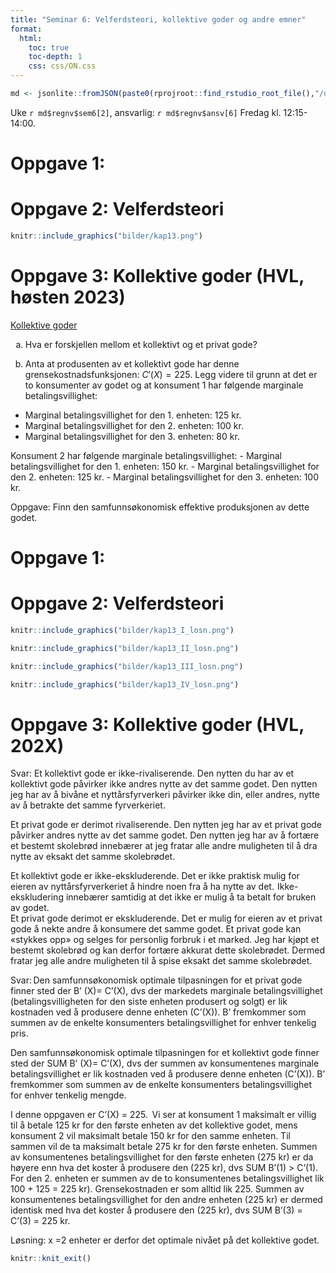 ```yaml
---
title: "Seminar 6: Velferdsteori, kollektive goder og andre emner"
format: 
  html:
    toc: true
    toc-depth: 1
    css: css/ON.css
---
```


```r
md <- jsonlite::fromJSON(paste0(rprojroot::find_rstudio_root_file(),"/data-raw/metadata.json"))
```

Uke `r md$regnv$sem6[2]`, ansvarlig: `r md$regnv$ansv[6]`
Fredag kl. 12:15-14:00.






# Oppgave 1: 

# Oppgave 2: Velferdsteori

```r
knitr::include_graphics("bilder/kap13.png")
```

# Oppgave 3: Kollektive goder (HVL, høsten 2023)

[Kollektive goder]{.underline}

a)  Hva er forskjellen mellom et kollektivt og et privat gode?


b)  Anta at produsenten av et kollektivt gode har denne
    grensekostnadsfunksjonen: $C'(X) = 225$. Legg videre til grunn at
    det er to konsumenter av godet og at konsument 1 har følgende
    marginale betalingsvillighet:
- Marginal betalingsvillighet for den 1. enheten: 125 kr.
- Marginal betalingsvillighet for den 2. enheten: 100 kr.
- Marginal betalingsvillighet for den 3. enheten: 80 kr.

Konsument 2 har følgende marginale betalingsvillighet:
- Marginal betalingsvillighet for den 1. enheten: 150 kr.
- Marginal betalingsvillighet for den 2. enheten: 125 kr.
- Marginal betalingsvillighet for den 3. enheten: 100 kr.

Oppgave: Finn den samfunnsøkonomisk effektive produksjonen av dette
godet.


::: {.content-visible when-profile="internal"}

# Oppgave 1: 

# Oppgave 2: Velferdsteori

```r
knitr::include_graphics("bilder/kap13_I_losn.png")
```
```r
knitr::include_graphics("bilder/kap13_II_losn.png")
```
```r
knitr::include_graphics("bilder/kap13_III_losn.png")
```
```r
knitr::include_graphics("bilder/kap13_IV_losn.png")
```

# Oppgave 3: Kollektive goder (HVL, 202X)
<div class="sol">
Svar: Et kollektivt gode er ikke-rivaliserende. Den nytten du har av et kollektivt gode påvirker ikke andres nytte av det samme godet. Den nytten jeg har av å bivåne et nyttårsfyrverkeri påvirker ikke din, eller andres, nytte av å betrakte det samme fyrverkeriet.  

Et privat gode er derimot rivaliserende. Den nytten jeg har av et privat gode påvirker andres nytte av det samme godet. Den nytten jeg har av å fortære et bestemt skolebrød innebærer at jeg fratar alle andre muligheten til å dra nytte av eksakt det samme skolebrødet.  

Et kollektivt gode er ikke-ekskluderende. Det er ikke praktisk mulig for eieren av nyttårsfyrverkeriet å hindre noen fra å ha nytte av det.  Ikke-ekskludering innebærer samtidig at det ikke er mulig å ta betalt for bruken av godet.  
Et privat gode derimot er ekskluderende. Det er mulig for eieren av et privat gode å nekte andre å konsumere det samme godet. Et privat gode kan «stykkes opp» og selges for personlig forbruk i et marked. Jeg har kjøpt et bestemt skolebrød og kan derfor fortære akkurat dette skolebrødet. Dermed fratar jeg alle andre muligheten til å spise eksakt det samme skolebrødet.  
</div>
<div class="sol">
Svar: Den samfunnsøkonomisk optimale tilpasningen for et privat gode finner sted der B’ (X)= C’(X), dvs der markedets marginale betalingsvillighet (betalingsvilligheten for den siste enheten produsert og solgt) er lik kostnaden ved å produsere denne enheten (C’(X)). B’ fremkommer som summen av de enkelte konsumenters betalingsvillighet for enhver tenkelig pris.   

Den samfunnsøkonomisk optimale tilpasningen for et kollektivt gode finner sted der SUM B’ (X)= C’(X), dvs der summen av konsumentenes marginale betalingsvillighet er lik kostnaden ved å produsere denne enheten (C’(X)). B’ fremkommer som summen av de enkelte konsumenters betalingsvillighet for enhver tenkelig mengde.   

I denne oppgaven er C’(X) = 225.  Vi ser at konsument 1 maksimalt er villig til å betale 125 kr for den første enheten av det kollektive godet, mens konsument 2 vil maksimalt betale 150 kr for den samme enheten. Til sammen vil de ta maksimalt betale 275 kr for den første enheten. Summen av konsumentenes betalingsvillighet for den første enheten (275 kr) er da høyere enn hva det koster å produsere den (225 kr), dvs SUM B’(1) > C’(1). For den 2. enheten er summen av de to konsumentenes betalingsvillighet lik 100 + 125 = 225 kr). Grensekostnaden er som alltid lik 225.  Summen av konsumentenes betalingsvillighet for den andre enheten (225 kr) er dermed identisk med hva det koster å produsere den (225 kr), dvs SUM B’(3) = C’(3) = 225 kr.   

Løsning: x =2 enheter er derfor det optimale nivået på det kollektive godet.   
</div>
:::

```r
knitr::knit_exit()
```





